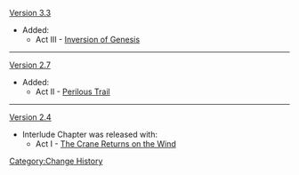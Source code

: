 [[Version 3.3]]
* Added:
** Act III - [[Inversion of Genesis]]
----
[[Version 2.7]]
* Added:
** Act II - [[Perilous Trail]]
----
[[Version 2.4]]
* Interlude Chapter was released with:
** Act I - [[The Crane Returns on the Wind]]
<noinclude>[[Category:Change History]]</noinclude>